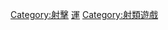 {{catmore}}
{{Commons category|Shooting sports}}

[[Category:射擊|Category:射擊]]
[[Category:各種體育運動|運]]
[[Category:射類遊戲|Category:射類遊戲]]